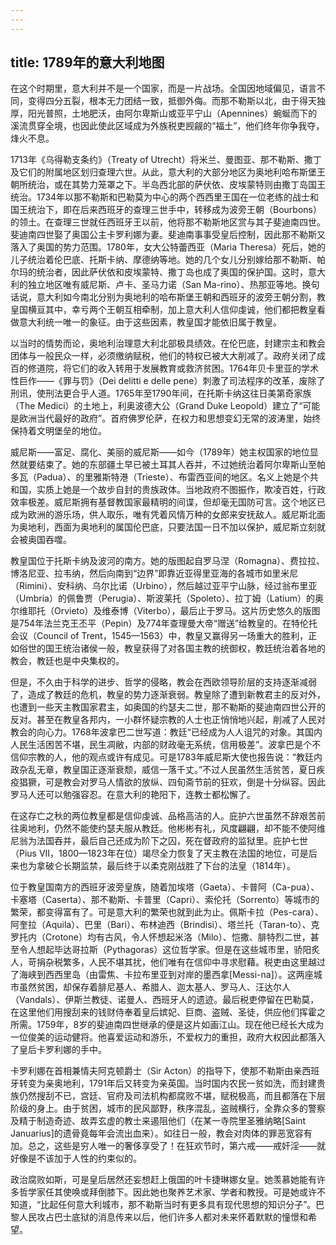```yaml
---
---
---
```

title: 1789年的意大利地图
---




在这个时期里，意大利并不是一个国家，而是一片战场。全国因地域偏见，语言不同，变得四分五裂，根本无力团结一致，抵御外侮。而那不勒斯以北，由于得天独厚，阳光普照，土地肥沃，由阿尔卑斯山或亚平宁山（Apennines）蜿蜒而下的溪流贯穿全境，也因此使此区域成为外族税吏觊觎的“福土”，他们终年你争我夺，烽火不息。

1713年《乌得勒支条约》（Treaty of Utrecht）将米兰、曼图亚、那不勒斯、撒丁及它们的附属地区划归查理六世。从此，意大利的大部分地区为奥地利哈布斯堡王朝所统治，或在其势力笼罩之下。半岛西北部的萨伏依、皮埃蒙特则由撒丁岛国王统治。1734年以那不勒斯和巴勒莫为中心的两个西西里王国在一位老练的战士和国王统治下，即在后来西班牙的查理三世手中，转移成为波旁王朝（Bourbons）的领土。在查理三世就任西班牙王以前，他将那不勒斯地区赏与其子斐迪南四世。斐迪南四世娶了奥国公主卡罗利娜为妻。斐迪南事事受皇后控制，因此那不勒斯又落入了奥国的势力范围。1780年，女大公特蕾西亚（Maria Theresa）死后，她的儿子统治着伦巴底、托斯卡纳、摩德纳等地。她的几个女儿分别嫁给那不勒斯、帕尔玛的统治者，因此萨伏依和皮埃蒙特、撒丁岛也成了奥国的保护国。这时，意大利的独立地区唯有威尼斯、卢卡、圣马力诺（San Ma-rino）、热那亚等地。换句话说，意大利如今南北分别为奥地利的哈布斯堡王朝和西班牙的波旁王朝分割，教皇国横亘其中，幸亏两个王朝互相牵制，加上意大利人信仰虔诚，他们都把教皇看做意大利统一唯一的象征。由于这些因素，教皇国才能依旧属于教皇。

以当时的情势而论，奥地利治理意大利北部极具绩效。在伦巴底，封建宗主和教会团体与一般民众一样，必须缴纳赋税，他们的特权已被大大削减了。政府关闭了成百的修道院，将它们的收入转用于发展教育或救济贫困。1764年贝卡里亚的学术性巨作——《罪与罚》（Dei delitti e delle pene）刺激了司法程序的改革，废除了刑讯，使刑法更合乎人道。1765年至1790年间，在托斯卡纳这往日美第奇家族（The Medici）的土地上，利奥波德大公（Grand Duke Leopold）建立了“可能是欧洲当代最好的政府”。首府佛罗伦萨，在权力和思想变幻无常的波涛里，始终保持着文明堡垒的地位。

威尼斯——富足、腐化、美丽的威尼斯——如今（1789年）她主权国家的地位显然就要结束了。她的东部疆土早已被土耳其人吞并，不过她统治着阿尔卑斯山至帕多瓦（Padua）、的里雅斯特港（Trieste）、布雷西亚间的地区。名义上她是个共和国，实质上她是一个故步自封的贵族政体。当地政府不图振作，欺凌百姓，行政效率极差。威尼斯拥有基督教国家最精明的间谍，但却毫无国防可言。这个地区已成为欧洲的游乐场，供人取乐，唯有凭着风情万种的女郎来安抚敌人。威尼斯北面为奥地利，西面为奥地利的属国伦巴底，只要法国一日不加以保护，威尼斯立刻就会被奥国吞噬。

教皇国位于托斯卡纳及波河的南方。她的版图起自罗马涅（Romagna）、费拉拉、博洛尼亚、拉韦纳，然后向南到“边界”即靠近亚得里亚海的各城市如里米尼（Rimini）、安科纳、乌尔比诺（Urbino），然后越过亚平宁山脉，经过翁布里亚（Umbria）的佩鲁贾（Perugia）、斯波莱托（Spoleto）、拉丁姆（Latium）的奥尔维耶托（Orvieto）及维泰博（Viterbo），最后止于罗马。这片历史悠久的版图是754年法兰克王丕平（Pepin）及774年查理曼大帝“赠送”给教皇的。在特伦托会议（Council of Trent，1545—1563）中，教皇又赢得另一场重大的胜利，正如俗世的国王统治诸侯一般，教皇获得了对各国主教的统御权，教廷统治着各地的教会，教廷也是中央集权的。

但是，不久由于科学的进步、哲学的侵略，教会在西欧领导阶层的支持逐渐减弱了，造成了教廷的危机，教皇的势力逐渐衰弱。教皇除了遭到新教君主的反对外，也遭到一些天主教国家君主，如奥国的约瑟夫二世，那不勒斯的斐迪南四世公开的反对。甚至在教皇各邦内，一小群怀疑宗教的人士也正悄悄地兴起，削减了人民对教会的向心力。1768年波拿巴二世写道：教廷“已经成为人人诅咒的对象。其国内人民生活困苦不堪，民生凋敝，内部的财政毫无系统，信用极差”。波拿巴是个不信仰宗教的人，他的观点或许有成见。可是1783年威尼斯大使也报告说：“教廷内政杂乱无章，教皇国正逐渐衰颓，威信一落千丈。”不过人民虽然生活贫苦，夏日疾疫猖獗，可是教会对罗马人情欲的放纵、四旬斋节前的狂欢，倒是十分纵容。因此罗马人还可以勉强容忍。在意大利的艳阳下，连教士都松懈了。

在这存亡之秋的两位教皇都是信仰虔诚、品格高洁的人。庇护六世虽然不辞艰苦前往奥地利，仍然不能使约瑟夫服从教廷。他彬彬有礼，风度翩翩，却不能不使阿维尼翁为法国吞并，最后自己还成为阶下之囚，死在督政府的监狱里。庇护七世（Pius VII，1800—1823年在位）竭尽全力恢复了天主教在法国的地位，可是后来也为拿破仑长期监禁，最后终于以柔克刚战胜了下台的法皇（1814年）。

位于教皇国南方的西班牙波旁皇族，随着加埃塔（Gaeta）、卡普阿（Ca-pua）、卡塞塔（Caserta）、那不勒斯、卡普里（Capri）、索伦托（Sorrento）等城市的繁荣，都变得富有了。可是意大利的繁荣也就到此为止。佩斯卡拉（Pes-cara）、阿奎拉（Aquila）、巴里（Bari）、布林迪西（Brindisi）、塔兰托（Taran-to）、克罗托内（Crotone）均有古风，令人怀想起米洛（Milo）、恺撒、腓特烈二世，甚至令人想起毕达哥拉斯（Pythagoras）这位哲学家。但是在这些城市里，骄阳炙人，苛捐杂税繁多，人民不堪其扰，他们唯有在信仰中寻求慰藉。税吏由这里越过了海峡到西西里岛（由雷焦、卡拉布里亚到对岸的墨西拿[Messi-na]）。这两座城市虽然贫困，却保存着腓尼基人、希腊人、迦太基人、罗马人、汪达尔人（Vandals）、伊斯兰教徒、诺曼人、西班牙人的遗迹。最后税吏停留在巴勒莫，在这里他们用搜刮来的钱财侍奉着皇后嫔妃、巨商、盗贼、圣徒，供应他们挥霍之所需。1759年，8岁的斐迪南四世继承的便是这片如画江山。现在他已经长大成为一位俊美的运动健将。他喜爱运动和游乐，不爱权力的重担，政府大权因此都落入了皇后卡罗利娜的手中。

卡罗利娜在首相兼情夫阿克顿爵士（Sir Acton）的指导下，使那不勒斯由亲西班牙转变为亲奥地利，1791年后又转变为亲英国。当时国内农民一贫如洗，而封建贵族仍然搜刮不已，宫廷、官府及司法机构都腐败不堪，赋税极高，而且都落在下层阶级的身上。由于贫困，城市的民风鄙野，秩序混乱，盗贼横行，全靠众多的警察及精于制造奇迹、故弄玄虚的教士来遏阻他们（在某一寺院里圣雅纳略[Saint Januarius]的遗骨竟每年会流出血来）。如往日一般，教会对肉体的罪恶宽容有加。总之，这些是穷人唯一的奢侈享受了！在狂欢节时，第六戒——戒奸淫——就好像是不该加于人性的约束似的。

政治腐败如斯，可是皇后居然还妄想赶上俄国的叶卡捷琳娜女皇。她羡慕她能有许多哲学家任其使唤或拜倒膝下。因此她也聚养艺术家、学者和教授。可是她或许不知道，“比起任何意大利城市，那不勒斯当时有更多具有现代思想的知识分子”。巴黎人民攻占巴士底狱的消息传来以后，他们许多人都对未来怀着默默的憧憬和希望。